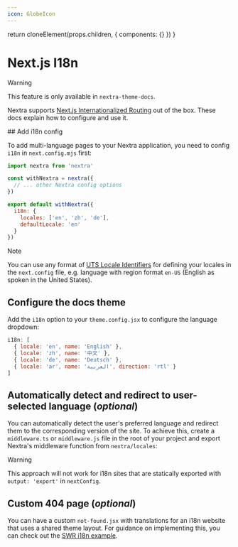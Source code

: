 ```yaml
---
icon: GlobeIcon
---
```



  return cloneElement(props.children, {
    components: {}
  })
}


# Next.js I18n

> [!WARNING]
>
> This feature is only available in `nextra-theme-docs`.

Nextra supports
[Next.js Internationalized Routing](https://nextjs.org/docs/advanced-features/i18n-routing)
out of the box. These docs explain how to configure and use it.

<Steps>
## Add i18n config

To add multi-language pages to your Nextra application, you need to config
`i18n` in `next.config.mjs` first:

```js filename="next.config.mjs" {8-11}
import nextra from 'nextra'

const withNextra = nextra({
  // ... other Nextra config options
})

export default withNextra({
  i18n: {
    locales: ['en', 'zh', 'de'],
    defaultLocale: 'en'
  }
})
```

> [!NOTE]
>
> You can use any format of
> [UTS Locale Identifiers](https://www.unicode.org/reports/tr35/tr35-59/tr35.html#Identifiers)
> for defining your locales in the `next.config` file, e.g. language with region
> format `en-US` (English as spoken in the United States).

## Configure the docs theme

Add the `i18n` option to your `theme.config.jsx` to configure the language
dropdown:

```js filename="theme.config.jsx"
i18n: [
  { locale: 'en', name: 'English' },
  { locale: 'zh', name: '中文' },
  { locale: 'de', name: 'Deutsch' },
  { locale: 'ar', name: 'العربية', direction: 'rtl' }
]
```

## Automatically detect and redirect to user-selected language (_optional_)

You can automatically detect the user's preferred language and redirect them to
the corresponding version of the site. To achieve this, create a `middleware.ts`
or `middleware.js` file in the root of your project and export Nextra's
middleware function from `nextra/locales`:

<ExampleCode example="swr-site" filePath="middleware.ts" metadata="{1}" />

> [!WARNING]
>
> This approach will not work for i18n sites that are statically exported with
> `output: 'export'` in `nextConfig`.

## Custom 404 page (_optional_)

You can have a custom `not-found.jsx` with translations for an i18n website that
uses a shared theme layout. For guidance on implementing this, you can check out
the
[SWR i18n example](https://github.com/shuding/nextra/blob/c9d0ffc8687644401412b8adc34af220cccddf82/examples/swr-site/app/%5Blang%5D/not-found.ts).

</Steps>
